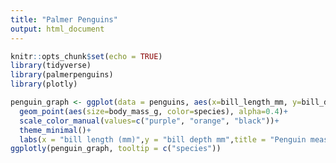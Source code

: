 ```yaml
---
title: "Palmer Penguins"
output: html_document
---
```


```r
knitr::opts_chunk$set(echo = TRUE)
library(tidyverse)
library(palmerpenguins)
library(plotly)
```


```r
penguin_graph <- ggplot(data = penguins, aes(x=bill_length_mm, y=bill_depth_mm))+
  geom_point(aes(size=body_mass_g, color=species), alpha=0.4)+
  scale_color_manual(values=c("purple", "orange", "black"))+
  theme_minimal()+
  labs(x = "bill length (mm)",y = "bill depth mm",title = "Penguin measurements")
ggplotly(penguin_graph, tooltip = c("species"))
```


